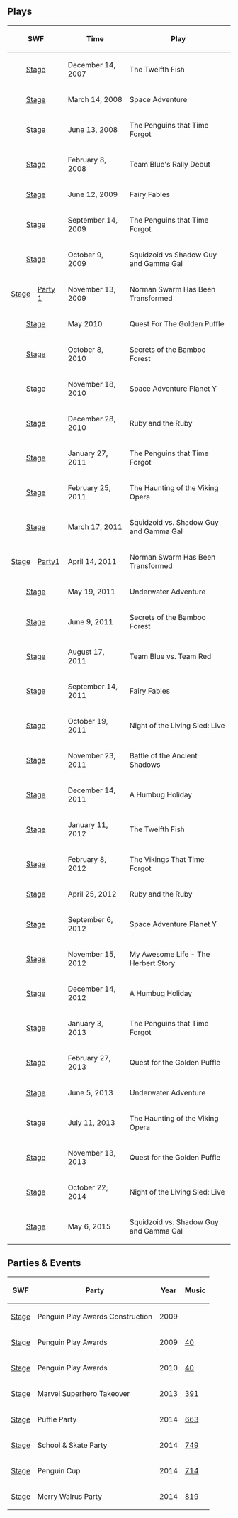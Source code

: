 {{NeedSWFs}}
{{CPW|The Stage|Palco}}

==Plays==
<center>
{|class="wikitable" border="1"
!colspan="2"| SWF !! Time !! Play !! Music
|-
|align="center" colspan="2"|[[Media:RoomsStage-Christmas2007.swf|Stage]]||December 14, 2007||The Twelfth Fish||[[Media:Music31.swf|31]]
|-
|align="center" colspan="2"|[[Media:SpaceAdventure1Stage.swf|Stage]]||March 14, 2008||Space Adventure||[[Media:Music30.swf|30]]
|-
|align="center" colspan="2"|[[Media:RoomsStage-June2008.swf|Stage]]||June 13, 2008||The Penguins that Time Forgot||[[Media:Music35.swf|35]]
|-
|align="center" colspan="2"|[[Media:RoomsStage-February2008.swf|Stage]]||February 8, 2008||Team Blue's Rally Debut||[[Media:Music33.swf|33]]
|-
|align="center" colspan="2"|[[media:RoomsStage-June2009.swf|Stage]]||June 12, 2009||Fairy Fables||[[Media:Music39.swf|39]]
|-
|align="center" colspan="2"|[[Media:RoomsStage-September2009.swf|Stage]]||September 14, 2009||The Penguins that Time Forgot||[[Media:Music35.swf|35]]
|-
|align="center" colspan="2"|[[Media:RoomsStage-October2009.swf|Stage]]||October 9, 2009||Squidzoid vs Shadow Guy and Gamma Gal||[[Media:Music32.swf|32]]
|-
|[[Media:RoomsStage-December2009.swf|Stage]]||[[Media:RoomsParty1-December2009.swf|Party 1]]||November 13, 2009||Norman Swarm Has Been Transformed||[[Media:Music42.swf|42]]
|-
|align="center" colspan="2"|[[Media:RoomsStage-May2010.swf|Stage]]||May 2010||Quest For The Golden Puffle||[[Media:Music34.swf|34]]
|-
|align="center" colspan="2"|[[Media:HalloweenParty2010Stage.swf|Stage]]||October 8, 2010||Secrets of the Bamboo Forest||[[Media:Music43.swf|43]]
|-
|align="center" colspan="2"|[[Media:RoomsStage-November2010.swf|Stage]]||November 18, 2010||Space Adventure Planet Y||[[Media:Music38.swf|38]]
|-
|align="center" colspan="2"|[[Media:RoomsStage-December2010.swf|Stage]]||December 28, 2010||Ruby and the Ruby||[[Media:Music37.swf|37]]
|-
|align="center" colspan="2"|[[Media:RoomsStage-Early2011.swf|Stage]]||January 27, 2011||The Penguins that Time Forgot||[[Media:Music35.swf|35]]
|-
|align="center" colspan="2"|[[Media:RoomsStage-February2011.swf|Stage]]||February 25, 2011||The Haunting of the Viking Opera||[[Media:Music41.swf|41]]
|-
|align="center" colspan="2"|[[Media:2011Mar17Stage.swf|Stage]]||March 17, 2011||Squidzoid vs. Shadow Guy and Gamma Gal||[[Media:Music32.swf|32]]
|-
|[[Media:2011Apr14Stage.swf|Stage]]||[[media:RoomsParty1-Apr2011-NormanSwarmHasBeenTransformed.swf|Party1]]||April 14, 2011||Norman Swarm Has Been Transformed||[[Media:Music42.swf|42]]
|-
|align="center" colspan="2"|[[Media:2011May19Stage.swf|Stage]]||May 19, 2011||Underwater Adventure||[[Media:Music230.swf|230]]
|-
|align="center" colspan="2"|[[Media:2011Jun9Stage.swf|Stage]]||June 9, 2011||Secrets of the Bamboo Forest||[[Media:Music43.swf|43]]
|-
|align="center" colspan="2"|[[Media:Stage2011Aug17.swf|Stage]]||August 17, 2011||Team Blue vs. Team Red||[[Media:Music36.swf|36]]
|-
|align="center" colspan="2"|[[media:Stage14Sept2011.swf|Stage]]||September 14, 2011||Fairy Fables||[[Media:Music39.swf|39]]
|-
|align="center" colspan="2"|[[Media:Stage2011Oct19.swf|Stage]]||October 19, 2011||Night of the Living Sled: Live||[[Media:Music253.swf|253]]
|-
|align="center" colspan="2"|[[Media:11242011Stage.swf|Stage]]||November 23, 2011||Battle of the Ancient Shadows||[[Media:Music314.swf|314]]
|-
|align="center" colspan="2"|[[Media:12142011Stage.swf|Stage]]||December 14, 2011||A Humbug Holiday||[[Media:Music255.swf|255]]
|-
|align="center" colspan="2"|[[Media:12112012Stage.swf|Stage]]||January 11, 2012||The Twelfth Fish||[[Media:Music31.swf|31]]
|-
|align="center" colspan="2"|[[Media:02082012Stage.swf|Stage]]||February 8, 2012||The Vikings That Time Forgot||[[Media:Music41.swf|41]]
|-
|align="center" colspan="2"|[[Media:04252012Stage.swf|Stage]]||April 25, 2012||Ruby and the Ruby||[[Media:Music37.swf|37]]
|-
|align="center" colspan="2"|[[Media:09062012Stage.swf|Stage]]||September 6, 2012||Space Adventure Planet Y||[[Media:Music38.swf|38]]
|-
|align="center" colspan="2"|[[Media:BlackoutStage.swf|Stage]]||November 15, 2012||My Awesome Life - The Herbert Story||[[Media:Music41.swf|41]]
|-
|align="center" colspan="2"|[[Media:ENRoomsStage-Dec2012.swf|Stage]]||December 14, 2012||A Humbug Holiday||[[Media:Music255.swf|255]]
|-
|align="center" colspan="2"|[[Media:RoomsStage-Jan2013.swf|Stage]]||January 3, 2013||The Penguins that Time Forgot||[[Media:Music35.swf|35]]
|-
|align="center" colspan="2"|[[Media:RoomsStage-March2013.swf|Stage]]||February 27, 2013||Quest for the Golden Puffle||[[Media:Music34.swf|34]]
|-
|align="center" colspan="2"|[[Media:RoomsStage-June2013.swf|Stage]]||June 5, 2013||Underwater Adventure||[[Media:Music230.swf|230]]
|-
|align="center" colspan="2"|[[Media:RoomsStage-July2013.swf|Stage]]||July 11, 2013||The Haunting of the Viking Opera||[[Media:Music41.swf|41]]
|-
|align="center" colspan="2"|[[Media:RoomsStage-OperationPuffleConstruction.swf|Stage]]||November 13, 2013||Quest for the Golden Puffle||[[Media:Music34.swf|34]]
|-
|align="center" colspan="2"|[[Media:RoomsStage-HalloweenParty2014.swf|Stage]]||October 22, 2014||Night of the Living Sled: Live||[[Media:Music253.swf|253]]
|-
|align="center" colspan="2"|[[media:RoomsStage-May2015.swf|Stage]]||May 6, 2015||Squidzoid vs. Shadow Guy and Gamma Gal||[[Media:Music41.swf|41]]
|}
</center>

==Parties & Events==
<center>
{|class="wikitable" border="1"
! SWF !! Party !! Year !! Music
|-
|[[Media:StPatricksDayParty2009-Stage.swf|Stage]]||Penguin Play Awards Construction||2009||{{n/a}}
|-
|[[Media:RoomsStage-PenguinPlayAwards2009.swf|Stage]]||Penguin Play Awards||2009||[[Media:Music40.swf|40]]
|-
|[[Media:RoomsStage-PenguinPlayAwards2010.swf|Stage]]||Penguin Play Awards||2010||[[Media:Music40.swf|40]]
|-
|[[Media:RoomsStage-Marvel2013.swf|Stage]]||Marvel Superhero Takeover||2013||[[Media:Music391.swf|391]]
|-
|[[Media:RoomsStage-PuffleParty2014.swf|Stage]]||Puffle Party||2014||[[Media:Music663.swf|663]]
|-
|[[media:RoomsStage-School%26SkateParty.swf|Stage]]||School & Skate Party||2014||[[Media:Music749.swf|749]]
|-
|[[Media:RoomsStage-PenguinCup.swf|Stage]]||Penguin Cup||2014||[[Media:Music714.swf|714]]
|-
|[[Media:RoomsStage-MerryWalrusParty2014.swf|Stage]]||Merry Walrus Party||2014||[[Media:Music819.swf|819]]
|}
</center>
{{Places}}
